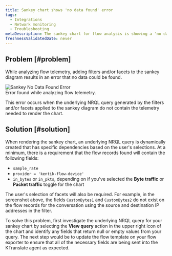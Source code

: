 ```yaml
---
title: Sankey chart shows 'no data found' error
tags:
  - Integrations
  - Network monitoring
  - Troubleshooting
metaDescription: The sankey chart for flow analysis is showing a 'no data found' error in your UI.
freshnessValidatedDate: never
---
```



## Problem [#problem]

While analyzing flow telemetry, adding filters and/or facets to the sankey diagram results in an error that no data could be found.

   <img title="Sankey No Data Found Error" alt="Sankey No Data Found Error" src={networkSankeyNoData}/>
   
   <figcaption>
   Error found while analyzing flow telemetry.
   </figcaption>

This error occurs when the underlying NRQL query generated by the filters and/or facets applied to the sankey diagram do not contain the telemetry needed to render the chart.

## Solution [#solution]

When rendering the sankey chart, an underlying NRQL query is dynamically created that has specific dependencies based on the user's selections. At a minimum, there is a requirement that the flow records found will contain the following fields:
  * `sample_rate`
  * `provider = 'kentik-flow-device'`
  * `in_bytes` or `in_pkts`, depending on if you've selected the **Byte traffic** or **Packet traffic** toggle for the chart

The user's selection of facets will also be required. For example, in the screenshot above, the fields `CustomBytes1` and `CustomBytes2` do not exist on the flow records for the conversation using the source and destination IP addresses in the filter.

To solve this problem, first investigate the underlying NRQL query for your sankey chart by selecting the **View query** action in the upper right icon of the chart and identify any fields that return null or empty values from your query. The next step would be to update the flow template on your flow exporter to ensure that all of the necessary fields are being sent into the KTranslate agent as expected.
